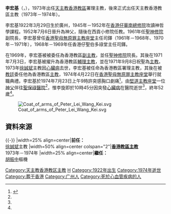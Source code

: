 {{Infobox Christian leader
| type = Bishop
| honorific-prefix =
| name   = 李宏基<br />Peter Lei Wang-kei
| honorific-suffix =
| title = [[天主教香港教區|天主教香港教區主教]] 
| image    = Bishop lei.jpg
| image_size     = 200px
| image_caption  = 李宏基主教
| birth_date  = 1922年3月29日
| birth_place = {{ROC-1912}}[[廣州|廣州]]
| death_date  = 1974年7月23日（52歲）
| death_place = {{HKG-1959}}
| occupation     = [[天主教香港教區主教|天主教香港教區主教]]
| ordination = 1952年7月6日
| consecration = 1971年9月8日
}}

'''李宏基'''（{{lang-en|Peter Lei Wang-kei}}，{{bd|1922年|3月29日|1974年|7月23日}}），1973年出任[[天主教香港教區|天主教香港教區]]署理主教，後來正式出任天主教香港教區主教（1973年－1974年）。

李宏基1922年3月29日生於廣州，1945年－1952年在[[香港仔|香港仔]][[華南總修院|華南總修院]]攻讀神哲學課程。1952年7月6日晉升為神父，隨後在西貢小修院任教。1961年任[[聖神修院|聖神修院]]副院長，李宏基曾任[[香港聖母無原罪主教座堂|香港聖母無原罪主教座堂]]主任司鐸（1961年－1968年、1970年－1971年），1968年－1969年任香港仔聖伯多祿堂主任司鐸。

在1969年，李宏基被被委任為香港教區[[副主教|副主教]]，並任[[聖神修院|聖神修院]]院長。其後在1971年7月3日，李宏基被擢升為香港教區[[輔理主教|輔理主教]]，並在1971年9月8日祝聖為[[主教|主教]]。1973年[[徐誠斌|徐誠斌]]主教因[[心臟病|心臟病]]去世，李宏基被任命為香港教區署理主教，其後在被[[教廷|教廷]]委任他為香港教區[[主教|主教]]，1974年4月22日在[[香港聖母無原罪主教座堂|香港聖母無原罪主教座堂]]舉行就職典禮。李宏基於1974年7月23日上午9時許突感胸口劇痛<ref name="kungsheung19740724">{{cite news|url= | title=接任聖職僅三月餘 李宏基主教突逝世 與徐誠斌主教同死於心臟病 |publisher=[[工商日報|工商日報]] |page=第一頁 |date=1974年7月24日}}{{zh-hant}}</ref>，由[[聖母無原罪主教座堂_(香港)|堅道主教座堂]]一位[[神父|神父]]伴往[[聖保祿醫院_(香港)|聖保祿醫院]]<ref name="kungsheung19740724"/>，惟李旋即於10時45分因突發[[心臟病|心臟病]]在醫院逝世<ref name="kungsheung19740724"/>，終年52歲<ref name="kungsheung19740724"/>。

[[File:Coat_of_arms_of_Peter_Lei_Wang_Kei.svg|left]]

==資料來源==
{{reflist}}

{{-}}
{{start box}}
|width=25% align=center|'''前任：'''<br />[[徐誠斌|徐誠斌]]主教
|width=50% align=center colspan="2"|'''[[香港教區主教|香港教區主教]]'''<br />1973年－1974年
|width=25% align=center|'''繼任：'''<br />[[胡振中|胡振中]]樞機
{{end box}}
{{天主教香港教区}}

[[Category:天主教香港教区主教|Category:天主教香港教区主教]]
[[Category:李姓|H]]
[[Category:1922年出生|Category:1922年出生]]
[[Category:1974年逝世|Category:1974年逝世]]
[[Category:葬于香港|Category:葬于香港]]
[[Category:广州人|Category:广州人]]
[[Category:死於心血管疾病的人|Category:死於心血管疾病的人]]